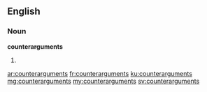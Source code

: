 ==English==

===Noun===
'''counterarguments'''

# {{plural of|counterargument}}

[[ar:counterarguments]]
[[fr:counterarguments]]
[[ku:counterarguments]]
[[mg:counterarguments]]
[[my:counterarguments]]
[[sv:counterarguments]]